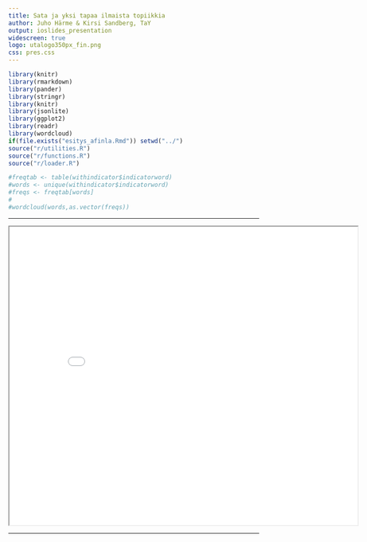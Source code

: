 ```yaml
---
title: Sata ja yksi tapaa ilmaista topiikkia
author: Juho Härme & Kirsi Sandberg, TaY
output: ioslides_presentation
widescreen: true
logo: utalogo350px_fin.png
css: pres.css
---
```



```r
library(knitr)
library(rmarkdown)
library(pander)
library(stringr)
library(knitr)
library(jsonlite)
library(ggplot2)
library(readr)
library(wordcloud)
if(file.exists("esitys_afinla.Rmd")) setwd("../")
source("r/utilities.R")
source("r/functions.R")
source("r/loader.R")

```

```r

#freqtab <- table(withindicator$indicatorword)
#words <- unique(withindicator$indicatorword)
#freqs <- freqtab[words]
#
#wordcloud(words,as.vector(freqs))

```


---

<iframe  scrolling="no" width="700" height="600" src="tree.html"></iframe>


---

<script>

//var ts = document.querySelector(".title-slide");
//var wc = document.querySelector("#wc");
//wc.style.marginBottom="9em";
//ts.appendChild(wc);

</script>

